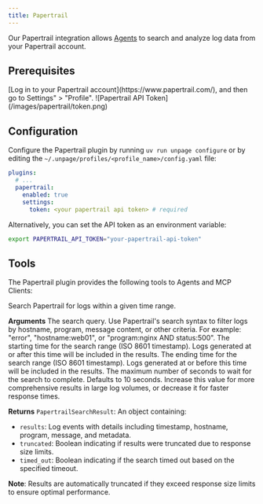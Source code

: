 ```yaml
---
title: Papertrail
---
```


Our Papertrail integration allows [Agents](/concepts/agents) to search and analyze
log data from your Papertrail account.

## Prerequisites
<Steps>
  <Step title="Open your Papertrail profile">
    [Log in to your Papertrail account](https://www.papertrail.com/), and then
    go to Settings" > "Profile".
  </Step>
  <Step title="Copy your API Token">
    ![Papertrail API Token](/images/papertrail/token.png)
  </Step>
</Steps>


## Configuration
Configure the Papertrail plugin by running `uv run unpage configure` or by editing
the `~/.unpage/profiles/<profile_name>/config.yaml` file:

```yaml
plugins:
  # ...
  papertrail:
    enabled: true
    settings:
      token: <your papertrail api token> # required
```

Alternatively, you can set the API token as an environment variable:

```bash
export PAPERTRAIL_API_TOKEN="your-papertrail-api-token"
```


## Tools
The Papertrail plugin provides the following tools to Agents and MCP Clients:

<Card title="search_logs">
  Search Papertrail for logs within a given time range.

  **Arguments**
  <ParamField path="query" type="string" required>
    The search query. Use Papertrail's search syntax to filter logs by hostname,
    program, message content, or other criteria. For example: "error", "hostname:web01",
    or "program:nginx AND status:500".
  </ParamField>
  <ParamField path="min_time" type="datetime" required>
    The starting time for the search range (ISO 8601 timestamp). Logs generated
    at or after this time will be included in the results.
  </ParamField>
  <ParamField path="max_time" type="datetime" required>
    The ending time for the search range (ISO 8601 timestamp). Logs generated
    at or before this time will be included in the results.
  </ParamField>
  <ParamField path="timeout_seconds" type="integer" default="10">
    The maximum number of seconds to wait for the search to complete. Defaults to 10 seconds.
    Increase this value for more comprehensive results in large log volumes, or decrease it
    for faster response times.
  </ParamField>

  **Returns** `PapertrailSearchResult`: An object containing:
  - `results`: Log events with details including timestamp, hostname, program, message, and metadata.
  - `truncated`: Boolean indicating if results were truncated due to response size limits.
  - `timed_out`: Boolean indicating if the search timed out based on the specified timeout.

  **Note**: Results are automatically truncated if they exceed response size limits to ensure optimal performance.
</Card>
